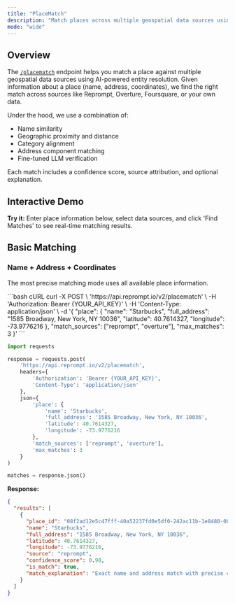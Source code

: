 ```yaml
---
title: "PlaceMatch"
description: "Match places across multiple geospatial data sources using AI-powered entity resolution"
mode: "wide"
---
```



## Overview

The [`/placematch`](/api-reference/places/placematch) endpoint helps you match a place against multiple geospatial data sources using AI-powered entity resolution. Given information about a place (name, address, coordinates), we find the right match across sources like Reprompt, Overture, Foursquare, or your own data.

Under the hood, we use a combination of:
- Name similarity
- Geographic proximity and distance
- Category alignment
- Address component matching
- Fine-tuned LLM verification

Each match includes a confidence score, source attribution, and optional explanation.

## Interactive Demo

**Try it:** Enter place information below, select data sources, and click 'Find Matches' to see real-time matching results.

<PlacematchPlayground />

## Basic Matching

### Name + Address + Coordinates

The most precise matching mode uses all available place information.

<CodeGroup>
```bash cURL
curl -X POST \
  'https://api.reprompt.io/v2/placematch' \
  -H 'Authorization: Bearer {YOUR_API_KEY}' \
  -H 'Content-Type: application/json' \
  -d '{
    "place": {
      "name": "Starbucks",
      "full_address": "1585 Broadway, New York, NY 10036",
      "latitude": 40.7614327,
      "longitude": -73.9776216
    },
    "match_sources": ["reprompt", "overture"],
    "max_matches": 3
  }'
```

```python Python
import requests

response = requests.post(
    'https://api.reprompt.io/v2/placematch',
    headers={
        'Authorization': 'Bearer {YOUR_API_KEY}',
        'Content-Type': 'application/json'
    },
    json={
        'place': {
            'name': 'Starbucks',
            'full_address': '1585 Broadway, New York, NY 10036',
            'latitude': 40.7614327,
            'longitude': -73.9776216
        },
        'match_sources': ['reprompt', 'overture'],
        'max_matches': 3
    }
)

matches = response.json()
```
</CodeGroup>

**Response:**

```json
{
  "results": [
    {
      "place_id": "08f2ad12e5c47fff-40a52237fd0e5df0-242ac11b-1e8480-08f2ad12e5c45fff",
      "name": "Starbucks",
      "full_address": "1585 Broadway, New York, NY 10036",
      "latitude": 40.7614327,
      "longitude": -73.9776216,
      "source": "reprompt",
      "confidence_score": 0.98,
      "is_match": true,
      "match_explanation": "Exact name and address match with precise coordinates"
    }
  ]
}
```
